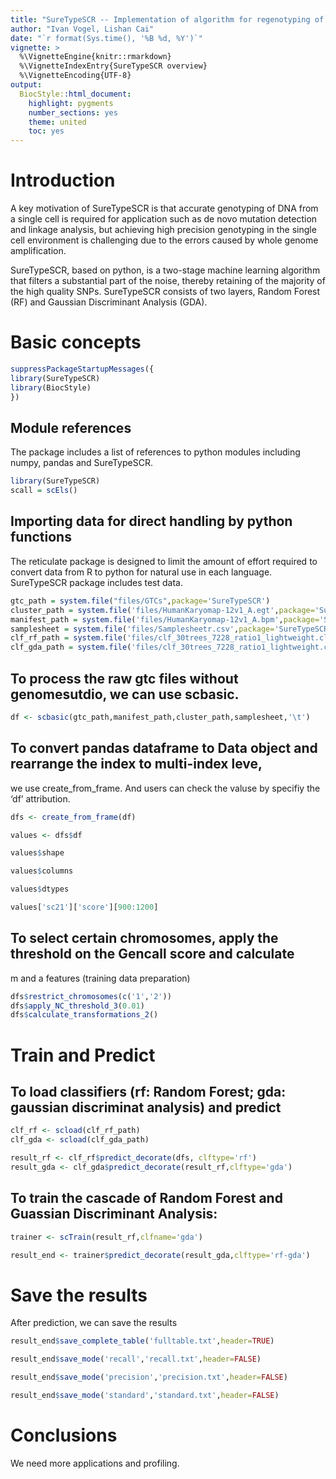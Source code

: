 ```yaml
---
title: "SureTypeSCR -- Implementation of algorithm for regenotyping of single cell data."
author: "Ivan Vogel, Lishan Cai"
date: "`r format(Sys.time(), '%B %d, %Y')`"
vignette: >
  %\VignetteEngine{knitr::rmarkdown}
  %\VignetteIndexEntry{SureTypeSCR overview}
  %\VignetteEncoding{UTF-8}
output:
  BiocStyle::html_document:
    highlight: pygments
    number_sections: yes
    theme: united
    toc: yes
---
```


# Introduction

A key motivation of SureTypeSCR is that accurate genotyping of DNA from a single cell is required for application such as de novo mutation detection and linkage analysis, but achieving high precision genotyping in the single cell environment is challenging due to the errors caused by whole genome amplification.

SureTypeSCR, based on python, is a two-stage machine learning algorithm that filters a substantial part of the noise, thereby retaining of the majority of
the high quality SNPs. SureTypeSCR consists of two layers, Random Forest (RF) and Gaussian Discriminant Analysis (GDA).

# Basic concepts

```r
suppressPackageStartupMessages({
library(SureTypeSCR)
library(BiocStyle)
})
```

## Module references

The package includes a list of references to python
modules including numpy, pandas and SureTypeSCR.

```r
library(SureTypeSCR)
scall = scEls()
```



## Importing data for direct handling by python functions

The reticulate package is designed to limit the amount
of effort required to convert data from R to python
for natural use in each language. SureTypeSCR package includes test data.

```r
gtc_path = system.file("files/GTCs",package='SureTypeSCR')
cluster_path = system.file('files/HumanKaryomap-12v1_A.egt',package='SureTypeSCR')
manifest_path = system.file('files/HumanKaryomap-12v1_A.bpm',package='SureTypeSCR')
samplesheet = system.file('files/Samplesheetr.csv',package='SureTypeSCR')
clf_rf_path = system.file('files/clf_30trees_7228_ratio1_lightweight.clf',package='SureTypeSCR')
clf_gda_path = system.file('files/clf_30trees_7228_ratio1_lightweight.clf',package='SureTypeSCR')
```

## To process the raw gtc files without genomesutdio, we can use scbasic.

```r
df <- scbasic(gtc_path,manifest_path,cluster_path,samplesheet,'\t')

```

## To convert pandas dataframe to Data object and rearrange the index to multi-index leve,
we use create_from_frame. And users can check the valuse by specifiy the 'df' attribution.
```r
dfs <- create_from_frame(df)

values <- dfs$df

values$shape

values$columns

values$dtypes

values['sc21']['score'][900:1200]


```

## To select certain chromosomes, apply the threshold on the Gencall score and calculate
m and a features (training data preparation)

```r
dfs$restrict_chromosomes(c('1','2'))
dfs$apply_NC_threshold_3(0.01)
dfs$calculate_transformations_2() 

```

# Train and Predict

## To load classifiers (rf: Random Forest; gda: gaussian discriminat analysis) and predict

```r
clf_rf <- scload(clf_rf_path)
clf_gda <- scload(clf_gda_path)

result_rf <- clf_rf$predict_decorate(dfs, clftype='rf')
result_gda <- clf_gda$predict_decorate(result_rf,clftype='gda')

```

## To train the cascade of Random Forest and Guassian Discriminant Analysis:

```r
trainer <- scTrain(result_rf,clfname='gda')

result_end <- trainer$predict_decorate(result_gda,clftype='rf-gda') 

```


# Save the results

After prediction, we can save the results
```r
result_end$save_complete_table('fulltable.txt',header=TRUE)

result_end$save_mode('recall','recall.txt',header=FALSE) 

result_end$save_mode('precision','precision.txt',header=FALSE) 

result_end$save_mode('standard','standard.txt',header=FALSE) 
```





# Conclusions

We need more applications and profiling.
